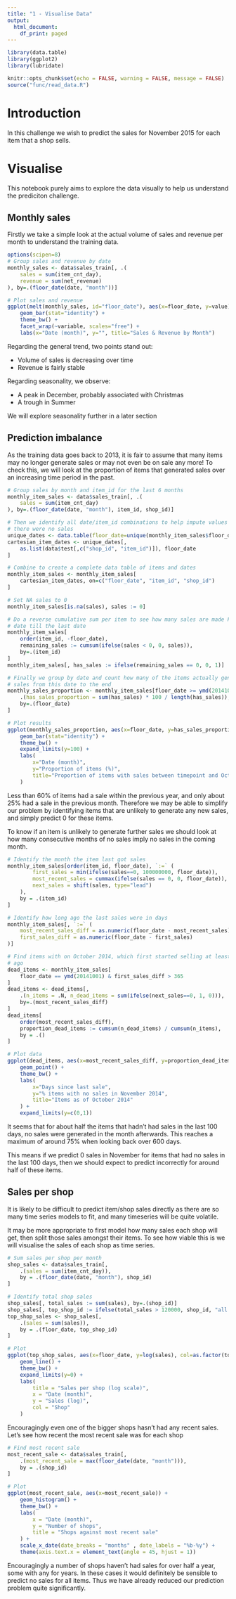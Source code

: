 ```yaml
---
title: "1 - Visualise Data"
output:
  html_document:
    df_print: paged
---
```


```r
library(data.table)
library(ggplot2)
library(lubridate)

knitr::opts_chunk$set(echo = FALSE, warning = FALSE, message = FALSE)
source("func/read_data.R")
```

# Introduction

In this challenge we wish to predict the sales for November 2015 for each item
that a shop sells.

# Visualise

This notebook purely aims to explore the data visually to help us understand
the prediciton challenge.

## Monthly sales

Firstly we take a simple look at the actual volume of sales and revenue per
month to understand the training data.

```r
options(scipen=8)
# Group sales and revenue by date
monthly_sales <- data$sales_train[, .(
    sales = sum(item_cnt_day),
    revenue = sum(net_revenue)
), by=.(floor_date(date, "month"))]

# Plot sales and revenue
ggplot(melt(monthly_sales, id="floor_date"), aes(x=floor_date, y=value)) +
    geom_bar(stat="identity") +
    theme_bw() +
    facet_wrap(~variable, scales="free") +
    labs(x="Date (month)", y="", title="Sales & Revenue by Month")
```

Regarding the general trend, two points stand out:

- Volume of sales is decreasing over time
- Revenue is fairly stable

Regarding seasonality, we observe:

- A peak in December, probably associated with Christmas
- A trough in Summer

We will explore seasonality further in a later section

## Prediction imbalance

As the training data goes back to 2013, it is fair to assume that many items
may no longer generate sales or may not even be on sale any more! To check this,
we will look at the proportion of items that generated sales over an increasing
time period in the past.

```r
# Group sales by month and item_id for the last 6 months
monthly_item_sales <- data$sales_train[, .(
    sales = sum(item_cnt_day)
), by=.(floor_date(date, "month"), item_id, shop_id)]

# Then we identify all date/item_id combinations to help impute values where
# there were no sales
unique_dates <- data.table(floor_date=unique(monthly_item_sales$floor_date))
cartesian_item_dates <- unique_dates[, 
    as.list(data$test[,c("shop_id", "item_id")]), floor_date
]

# Combine to create a complete data table of items and dates
monthly_item_sales <- monthly_item_sales[
    cartesian_item_dates, on=c("floor_date", "item_id", "shop_id")
]

# Set NA sales to 0
monthly_item_sales[is.na(sales), sales := 0]

# Do a reverse cumulative sum per item to see how many sales are made FROM this
# date till the last date
monthly_item_sales[
    order(item_id, -floor_date),
    remaining_sales := cumsum(ifelse(sales < 0, 0, sales)),
    by=.(item_id)
]
monthly_item_sales[, has_sales := ifelse(remaining_sales == 0, 0, 1)]

# Finally we group by date and count how many of the items actually generated
# sales from this date to the end
monthly_sales_proportion <- monthly_item_sales[floor_date >= ymd(20141001),
    .(has_sales_proportion = sum(has_sales) * 100 / length(has_sales)),
    by=.(floor_date)
]

# Plot results
ggplot(monthly_sales_proportion, aes(x=floor_date, y=has_sales_proportion)) +
    geom_bar(stat="identity") +
    theme_bw() +
    expand_limits(y=100) +
    labs(
        x="Date (month)",
        y="Proportion of items (%)",
        title="Proportion of items with sales between timepoint and Oct 2015"
    )
```

Less than 60% of items had a sale within the previous year, and only about
25% had a sale in the previous month. Therefore we may be able to simplify our
problem by identifying items that are unlikely to generate any new sales, and
simply predict 0 for these items.

To know if an item is unlikely to generate further sales we should look at how
many consecutive months of no sales imply no sales in the coming month.

```r
# Identify the month the item last got sales
monthly_item_sales[order(item_id, floor_date), `:=` (
        first_sales = min(ifelse(sales==0, 100000000, floor_date)),
        most_recent_sales = cummax(ifelse(sales == 0, 0, floor_date)),
        next_sales = shift(sales, type="lead")
    ),
    by = .(item_id)
]

# Identify how long ago the last sales were in days
monthly_item_sales[, `:=` (
    most_recent_sales_diff = as.numeric(floor_date - most_recent_sales),
    first_sales_diff = as.numeric(floor_date - first_sales)
)]

# Find items with on October 2014, which first started selling at least a year
# ago
dead_items <- monthly_item_sales[
    floor_date == ymd(20141001) & first_sales_diff > 365
]
dead_items <- dead_items[,
    .(n_items = .N, n_dead_items = sum(ifelse(next_sales==0, 1, 0))),
    by=.(most_recent_sales_diff)
]
dead_items[
    order(most_recent_sales_diff),
    proportion_dead_items := cumsum(n_dead_items) / cumsum(n_items),
    by = .()
]

# Plot data
ggplot(dead_items, aes(x=most_recent_sales_diff, y=proportion_dead_items)) +
    geom_point() +
    theme_bw() +
    labs(
        x="Days since last sale",
        y="% items with no sales in November 2014",
        title="Items as of October 2014"
    ) +
    expand_limits(y=c(0,1))
```

It seems that for about half the items that hadn't had sales in the last 100
days, no sales were generated in the month afterwards. This reaches a maximum
of around 75% when looking back over 600 days.

This means if we predict 0 sales in November for items that had no sales in the
last 100 days, then we should expect to predict incorrectly for around half of
these items.

## Sales per shop

It is likely to be difficult to predict item/shop sales directly as there are
so many time series models to fit, and many timeseries will be quite volatile.

It may be more appropriate to first model how many sales each shop will get,
then split those sales amongst their items. To see how viable this is we will
visualise the sales of each shop as time series.

```r
# Sum sales per shop per month
shop_sales <- data$sales_train[,
    .(sales = sum(item_cnt_day)),
    by = .(floor_date(date, "month"), shop_id)
]

# Identify total shop sales
shop_sales[, total_sales := sum(sales), by=.(shop_id)]
shop_sales[, top_shop_id := ifelse(total_sales > 120000, shop_id, "all other")]
top_shop_sales <- shop_sales[,
    .(sales = sum(sales)),
    by = .(floor_date, top_shop_id)
]

# Plot
ggplot(top_shop_sales, aes(x=floor_date, y=log(sales), col=as.factor(top_shop_id))) +
    geom_line() +
    theme_bw() +
    expand_limits(y=0) +
    labs(
        title = "Sales per shop (log scale)",
        x = "Date (month)",
        y = "Sales (log)",
        col = "Shop"
    )
```

Encouragingly even one of the bigger shops hasn't had any recent sales. Let's
see how recent the most recent sale was for each shop

```r
# Find most recent sale
most_recent_sale <- data$sales_train[,
    .(most_recent_sale = max(floor_date(date, "month"))),
    by = .(shop_id)
]

# Plot
ggplot(most_recent_sale, aes(x=most_recent_sale)) +
    geom_histogram() +
    theme_bw() +
    labs(
        x = "Date (month)",
        y = "Number of shops",
        title = "Shops against most recent sale"
    ) + 
    scale_x_date(date_breaks = "months" , date_labels = "%b-%y") +
    theme(axis.text.x = element_text(angle = 45, hjust = 1))
```

Encouragingly a number of shops haven't had sales for over half a year, some
with any for years. In these cases it would definitely be sensible to predict
no sales for all items. Thus we have already reduced our prediction problem
quite significantly.